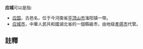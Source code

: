 '''应城'''可以是指:
*[[应国|应国]]，古邑名{{notetag|《水经注·滍水》记载：“滍水东径应城南，故应乡也，应侯之国。”}}，位于今河南省[[平顶山市|平顶山市]]滍阳镇一带{{notetag|《括地志》记载：“故应城，因应山而名，在汝州鲁山县东三十里。”}}。
*[[应城市|应城市]]，中華人民共和國湖北省的一個縣級市，由地级[[孝感市|孝感市]]代管。

== 註釋 ==
<div class="references-small">
{{notefoot}}
</div>

{{消歧义|Cat=二字中国相关消歧义}}